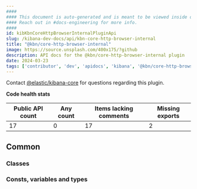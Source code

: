 ```yaml
---
####
#### This document is auto-generated and is meant to be viewed inside our experimental, new docs system.
#### Reach out in #docs-engineering for more info.
####
id: kibKbnCoreHttpBrowserInternalPluginApi
slug: /kibana-dev-docs/api/kbn-core-http-browser-internal
title: "@kbn/core-http-browser-internal"
image: https://source.unsplash.com/400x175/?github
description: API docs for the @kbn/core-http-browser-internal plugin
date: 2024-03-23
tags: ['contributor', 'dev', 'apidocs', 'kibana', '@kbn/core-http-browser-internal']
---
```




Contact [@elastic/kibana-core](https://github.com/orgs/elastic/teams/kibana-core) for questions regarding this plugin.

**Code health stats**

| Public API count  | Any count | Items lacking comments | Missing exports |
|-------------------|-----------|------------------------|-----------------|
| 17 | 0 | 17 | 2 |

## Common

### Classes
<DocDefinitionList data={kbnCoreHttpBrowserInternalObj.common.classes}/>

### Consts, variables and types
<DocDefinitionList data={kbnCoreHttpBrowserInternalObj.common.misc}/>

